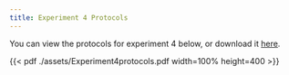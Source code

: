 ```yaml
---
title: Experiment 4 Protocols
---
```


You can view the protocols for experiment 4 below, or download it [here](./assets/Experiment4protocols.pdf). 

{{< pdf ./assets/Experiment4protocols.pdf width=100% height=400 >}}
